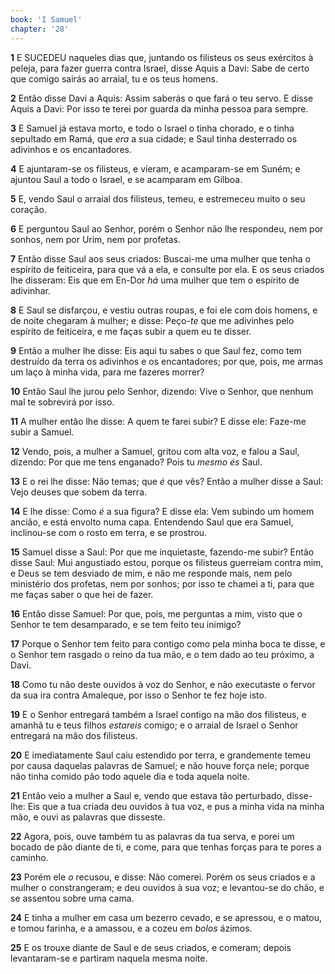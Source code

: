 ```yaml
---
book: 'I Samuel'
chapter: '28'
---
```


**1** E SUCEDEU naqueles dias que, juntando os filisteus os seus exércitos à peleja, para fazer guerra contra Israel, disse Aquis a Davi: Sabe de certo que comigo sairás ao arraial, tu e os teus homens.

**2** Então disse Davi a Aquis: Assim saberás o que fará o teu servo. E disse Aquis a Davi: Por isso te terei por guarda da minha pessoa para sempre.

**3** E Samuel já estava morto, e todo o Israel o tinha chorado, e o tinha sepultado em Ramá, que _era_ a sua cidade; e Saul tinha desterrado os adivinhos e os encantadores.

**4** E ajuntaram-se os filisteus, e vieram, e acamparam-se em Suném; e ajuntou Saul a todo o Israel, e se acamparam em Gilboa.

**5** E, vendo Saul o arraial dos filisteus, temeu, e estremeceu muito o seu coração.

**6** E perguntou Saul ao Senhor, porém o Senhor não lhe respondeu, nem por sonhos, nem por Urim, nem por profetas.

**7** Então disse Saul aos seus criados: Buscai-me uma mulher que tenha o espírito de feiticeira, para que vá a ela, e consulte por ela. E os seus criados lhe disseram: Eis que em En-Dor _há_ uma mulher que tem o espírito de adivinhar.

**8** E Saul se disfarçou, e vestiu outras roupas, e foi ele com dois homens, e de noite chegaram à mulher; e disse: Peço-_te_ que me adivinhes pelo espírito de feiticeira, e me faças subir a quem eu te disser.

**9** Então a mulher lhe disse: Eis aqui tu sabes o que Saul fez, como tem destruído da terra os adivinhos e os encantadores; por que, pois, me armas um laço à minha vida, para me fazeres morrer?

**10** Então Saul lhe jurou pelo Senhor, dizendo: Vive o Senhor, que nenhum mal te sobrevirá por isso.

**11** A mulher então lhe disse: A quem te farei subir? E disse ele: Faze-me subir a Samuel.

**12** Vendo, pois, a mulher a Samuel, gritou com alta voz, e falou a Saul, dizendo: Por que me tens enganado? Pois tu _mesmo és_ Saul.

**13** E o rei lhe disse: Não temas; que _é_ que vês? Então a mulher disse a Saul: Vejo deuses que sobem da terra.

**14** E lhe disse: Como _é_ a sua figura? E disse ela: Vem subindo um homem ancião, e está envolto numa capa. Entendendo Saul que era Samuel, inclinou-se com o rosto em terra, e se prostrou.

**15** Samuel disse a Saul: Por que me inquietaste, fazendo-me subir? Então disse Saul: Mui angustiado estou, porque os filisteus guerreiam contra mim, e Deus se tem desviado de mim, e não me responde mais, nem pelo ministério dos profetas, nem por sonhos; por isso te chamei a ti, para que me faças saber o que hei de fazer.

**16** Então disse Samuel: Por que, pois, me perguntas a mim, visto que o Senhor te tem desamparado, e se tem feito teu inimigo?

**17** Porque o Senhor tem feito para contigo como pela minha boca te disse, e o Senhor tem rasgado o reino da tua mão, e o tem dado ao teu próximo, a Davi.

**18** Como tu não deste ouvidos à voz do Senhor, e não executaste o fervor da sua ira contra Amaleque, por isso o Senhor te fez hoje isto.

**19** E o Senhor entregará também a Israel contigo na mão dos filisteus, e amanhã tu e teus filhos _estareis_ comigo; e o arraial de Israel o Senhor entregará na mão dos filisteus.

**20** E imediatamente Saul caiu estendido por terra, e grandemente temeu por causa daquelas palavras de Samuel; e não houve força nele; porque não tinha comido pão todo aquele dia e toda aquela noite.

**21** Então veio a mulher a Saul e, vendo que estava tão perturbado, disse-lhe: Eis que a tua criada deu ouvidos à tua voz, e pus a minha vida na minha mão, e ouvi as palavras que disseste.

**22** Agora, pois, ouve também tu as palavras da tua serva, e porei um bocado de pão diante de ti, e come, para que tenhas forças para te pores a caminho.

**23** Porém ele _o_ recusou, e disse: Não comerei. Porém os seus criados e a mulher o constrangeram; e deu ouvidos à sua voz; e levantou-se do chão, e se assentou sobre uma cama.

**24** E tinha a mulher em casa um bezerro cevado, e se apressou, e o matou, e tomou farinha, e a amassou, e a cozeu em _bolos_ ázimos.

**25** E os trouxe diante de Saul e de seus criados, e comeram; depois levantaram-se e partiram naquela mesma noite.
